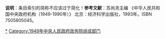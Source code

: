 <noinclude>'''说明'''：条目索引的简称不应该过于简化！</noinclude>{{Navbox
|bodyclass=hlist

|name=1949年中央人民政府政务院
|title=[[1949年]][[中华人民共和国]][[中央人民政府政务院]]
|state={{{state|autocollapse}}}
|image={{中华人民共和国国徽|60}}
|above= [[政务院秘书厅]]

|group1=[[中央人民政府政务院|委员会]]（4个）
|list1=
*[[政务院政治法律委员会|政治法律委员会]]
*[[政务院财政经济委员会|财政经济委员会]]
*[[政务院文化教育委员会|文化教育委员会]]
*[[政务院人民监察委员会|人民监察委员会]]

|group2=[[国务院组成部门|部]]（21个）
|list2=
*[[中央人民政府内务部|内务部]]
*[[中央人民政府外交部|外交部]]
*[[中央人民政府公安部|公安部]]
*[[中央人民政府财政部|财政部]]
*[[中央人民政府贸易部|贸易部]]
*[[中央人民政府重工业部|重工业部]]
*[[中央人民政府燃料工业部|燃料工业部]]
*[[中央人民政府纺织工业部|纺织工业部]]
*[[中央人民政府食品工业部|食品工业部]]
*[[中央人民政府轻工业部|轻工业部]]
*[[中央人民政府铁道部|铁道部]]
*[[中央人民政府邮电部|邮电部]]
*[[中央人民政府交通部|交通部]]
*[[中央人民政府农业部|农业部]]
*[[中央人民政府林垦部|林垦部]]
*[[中央人民政府水利部|水利部]]
*[[中央人民政府劳动部|劳动部]]
*[[中央人民政府文化部|文化部]]
*[[中央人民政府教育部|教育部]]
*[[中央人民政府卫生部|卫生部]]
*[[中央人民政府司法部|司法部]]

|group3=署（4个）
|list3=
*[[中央人民政府情报总署|情报总署]]
*[[中央人民政府海关总署|海关总署]]
*[[中央人民政府新闻总署|新闻总署]]
*[[中央人民政府出版总署|出版总署]]

|group4=行（1个）
|list4=
*[[中国人民银行|人民银行]]

|group5=会（3个）
|list5=
*[[中央人民政府法制委员会|法制委员会]]
*[[中央人民政府民族事务委员会|民族事务委员会]]
*[[中央人民政府华侨事务委员会|华侨事务委员会]]

|group6=院（1个）
|list6=
*[[中国科学院|科学院]]

|belowstyle=text-align:center;
|below=[[1949年]]成立的[[中央人民政府政务院]]，共设置35个办事机构。下辖4个委员会；25个部、会、院；5个署、行；1个秘书厅。
}}<noinclude>'''参考文献'''：苏尚尧主编 《中华人民共和国中央政府机构（1949-1990年）》 北京：经济科学出版社，1993年。ISBN 7505805045。
[[Category:中华人民共和国国务院历史|*]]
[[Category:1949年中央人民政府政务院组成部门]]</noinclude>